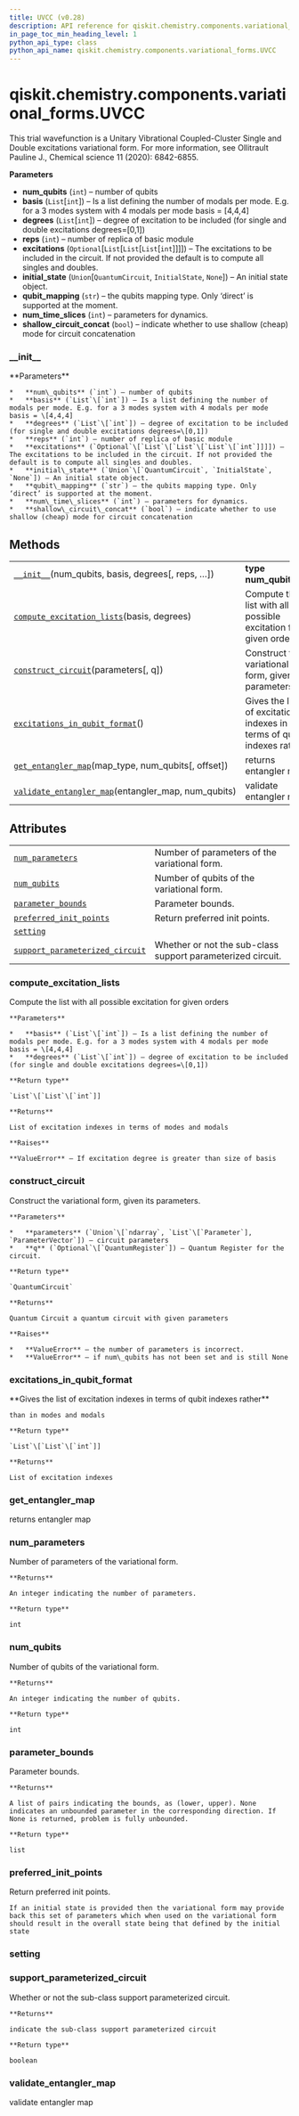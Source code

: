 ```yaml
---
title: UVCC (v0.28)
description: API reference for qiskit.chemistry.components.variational_forms.UVCC in qiskit v0.28
in_page_toc_min_heading_level: 1
python_api_type: class
python_api_name: qiskit.chemistry.components.variational_forms.UVCC
---
```


<span id="qiskit-chemistry-components-variational-forms-uvcc" />

# qiskit.chemistry.components.variational\_forms.UVCC

<Class id="qiskit.chemistry.components.variational_forms.UVCC" isDedicatedPage={true} github="https://github.com/qiskit-community/qiskit-aqua/tree/stable/0.9/qiskit/chemistry/components/variational_forms/uvcc.py" signature="UVCC(num_qubits, basis, degrees, reps=1, excitations=None, initial_state=None, qubit_mapping='direct', num_time_slices=1, shallow_circuit_concat=True)" modifiers="class">
  This trial wavefunction is a Unitary Vibrational Coupled-Cluster Single and Double excitations variational form. For more information, see Ollitrault Pauline J., Chemical science 11 (2020): 6842-6855.

  **Parameters**

  *   **num\_qubits** (`int`) – number of qubits
  *   **basis** (`List`\[`int`]) – Is a list defining the number of modals per mode. E.g. for a 3 modes system with 4 modals per mode basis = \[4,4,4]
  *   **degrees** (`List`\[`int`]) – degree of excitation to be included (for single and double excitations degrees=\[0,1])
  *   **reps** (`int`) – number of replica of basic module
  *   **excitations** (`Optional`\[`List`\[`List`\[`List`\[`int`]]]]) – The excitations to be included in the circuit. If not provided the default is to compute all singles and doubles.
  *   **initial\_state** (`Union`\[`QuantumCircuit`, `InitialState`, `None`]) – An initial state object.
  *   **qubit\_mapping** (`str`) – the qubits mapping type. Only ‘direct’ is supported at the moment.
  *   **num\_time\_slices** (`int`) – parameters for dynamics.
  *   **shallow\_circuit\_concat** (`bool`) – indicate whether to use shallow (cheap) mode for circuit concatenation

  ### \_\_init\_\_

  <Function id="qiskit.chemistry.components.variational_forms.UVCC.__init__" signature="__init__(num_qubits, basis, degrees, reps=1, excitations=None, initial_state=None, qubit_mapping='direct', num_time_slices=1, shallow_circuit_concat=True)">
    **Parameters**

    *   **num\_qubits** (`int`) – number of qubits
    *   **basis** (`List`\[`int`]) – Is a list defining the number of modals per mode. E.g. for a 3 modes system with 4 modals per mode basis = \[4,4,4]
    *   **degrees** (`List`\[`int`]) – degree of excitation to be included (for single and double excitations degrees=\[0,1])
    *   **reps** (`int`) – number of replica of basic module
    *   **excitations** (`Optional`\[`List`\[`List`\[`List`\[`int`]]]]) – The excitations to be included in the circuit. If not provided the default is to compute all singles and doubles.
    *   **initial\_state** (`Union`\[`QuantumCircuit`, `InitialState`, `None`]) – An initial state object.
    *   **qubit\_mapping** (`str`) – the qubits mapping type. Only ‘direct’ is supported at the moment.
    *   **num\_time\_slices** (`int`) – parameters for dynamics.
    *   **shallow\_circuit\_concat** (`bool`) – indicate whether to use shallow (cheap) mode for circuit concatenation
  </Function>

  ## Methods

  |                                                                                                                                                                                                                 |                                                                       |
  | --------------------------------------------------------------------------------------------------------------------------------------------------------------------------------------------------------------- | --------------------------------------------------------------------- |
  | [`__init__`](#qiskit.chemistry.components.variational_forms.UVCC.__init__ "qiskit.chemistry.components.variational_forms.UVCC.__init__")(num\_qubits, basis, degrees\[, reps, …])                               | **type num\_qubits**`int`                                             |
  | [`compute_excitation_lists`](#qiskit.chemistry.components.variational_forms.UVCC.compute_excitation_lists "qiskit.chemistry.components.variational_forms.UVCC.compute_excitation_lists")(basis, degrees)        | Compute the list with all possible excitation for given orders        |
  | [`construct_circuit`](#qiskit.chemistry.components.variational_forms.UVCC.construct_circuit "qiskit.chemistry.components.variational_forms.UVCC.construct_circuit")(parameters\[, q])                           | Construct the variational form, given its parameters.                 |
  | [`excitations_in_qubit_format`](#qiskit.chemistry.components.variational_forms.UVCC.excitations_in_qubit_format "qiskit.chemistry.components.variational_forms.UVCC.excitations_in_qubit_format")()             | Gives the list of excitation indexes in terms of qubit indexes rather |
  | [`get_entangler_map`](#qiskit.chemistry.components.variational_forms.UVCC.get_entangler_map "qiskit.chemistry.components.variational_forms.UVCC.get_entangler_map")(map\_type, num\_qubits\[, offset])          | returns entangler map                                                 |
  | [`validate_entangler_map`](#qiskit.chemistry.components.variational_forms.UVCC.validate_entangler_map "qiskit.chemistry.components.variational_forms.UVCC.validate_entangler_map")(entangler\_map, num\_qubits) | validate entangler map                                                |

  ## Attributes

  |                                                                                                                                                                                                         |                                                             |
  | ------------------------------------------------------------------------------------------------------------------------------------------------------------------------------------------------------- | ----------------------------------------------------------- |
  | [`num_parameters`](#qiskit.chemistry.components.variational_forms.UVCC.num_parameters "qiskit.chemistry.components.variational_forms.UVCC.num_parameters")                                              | Number of parameters of the variational form.               |
  | [`num_qubits`](#qiskit.chemistry.components.variational_forms.UVCC.num_qubits "qiskit.chemistry.components.variational_forms.UVCC.num_qubits")                                                          | Number of qubits of the variational form.                   |
  | [`parameter_bounds`](#qiskit.chemistry.components.variational_forms.UVCC.parameter_bounds "qiskit.chemistry.components.variational_forms.UVCC.parameter_bounds")                                        | Parameter bounds.                                           |
  | [`preferred_init_points`](#qiskit.chemistry.components.variational_forms.UVCC.preferred_init_points "qiskit.chemistry.components.variational_forms.UVCC.preferred_init_points")                         | Return preferred init points.                               |
  | [`setting`](#qiskit.chemistry.components.variational_forms.UVCC.setting "qiskit.chemistry.components.variational_forms.UVCC.setting")                                                                   |                                                             |
  | [`support_parameterized_circuit`](#qiskit.chemistry.components.variational_forms.UVCC.support_parameterized_circuit "qiskit.chemistry.components.variational_forms.UVCC.support_parameterized_circuit") | Whether or not the sub-class support parameterized circuit. |

  ### compute\_excitation\_lists

  <Function id="qiskit.chemistry.components.variational_forms.UVCC.compute_excitation_lists" signature="compute_excitation_lists(basis, degrees)" modifiers="static">
    Compute the list with all possible excitation for given orders

    **Parameters**

    *   **basis** (`List`\[`int`]) – Is a list defining the number of modals per mode. E.g. for a 3 modes system with 4 modals per mode basis = \[4,4,4]
    *   **degrees** (`List`\[`int`]) – degree of excitation to be included (for single and double excitations degrees=\[0,1])

    **Return type**

    `List`\[`List`\[`int`]]

    **Returns**

    List of excitation indexes in terms of modes and modals

    **Raises**

    **ValueError** – If excitation degree is greater than size of basis
  </Function>

  ### construct\_circuit

  <Function id="qiskit.chemistry.components.variational_forms.UVCC.construct_circuit" signature="construct_circuit(parameters, q=None)">
    Construct the variational form, given its parameters.

    **Parameters**

    *   **parameters** (`Union`\[`ndarray`, `List`\[`Parameter`], `ParameterVector`]) – circuit parameters
    *   **q** (`Optional`\[`QuantumRegister`]) – Quantum Register for the circuit.

    **Return type**

    `QuantumCircuit`

    **Returns**

    Quantum Circuit a quantum circuit with given parameters

    **Raises**

    *   **ValueError** – the number of parameters is incorrect.
    *   **ValueError** – if num\_qubits has not been set and is still None
  </Function>

  ### excitations\_in\_qubit\_format

  <Function id="qiskit.chemistry.components.variational_forms.UVCC.excitations_in_qubit_format" signature="excitations_in_qubit_format()">
    **Gives the list of excitation indexes in terms of qubit indexes rather**

    than in modes and modals

    **Return type**

    `List`\[`List`\[`int`]]

    **Returns**

    List of excitation indexes
  </Function>

  ### get\_entangler\_map

  <Function id="qiskit.chemistry.components.variational_forms.UVCC.get_entangler_map" signature="get_entangler_map(map_type, num_qubits, offset=0)" modifiers="static">
    returns entangler map
  </Function>

  ### num\_parameters

  <Attribute id="qiskit.chemistry.components.variational_forms.UVCC.num_parameters">
    Number of parameters of the variational form.

    **Returns**

    An integer indicating the number of parameters.

    **Return type**

    int
  </Attribute>

  ### num\_qubits

  <Attribute id="qiskit.chemistry.components.variational_forms.UVCC.num_qubits">
    Number of qubits of the variational form.

    **Returns**

    An integer indicating the number of qubits.

    **Return type**

    int
  </Attribute>

  ### parameter\_bounds

  <Attribute id="qiskit.chemistry.components.variational_forms.UVCC.parameter_bounds">
    Parameter bounds.

    **Returns**

    A list of pairs indicating the bounds, as (lower, upper). None indicates an unbounded parameter in the corresponding direction. If None is returned, problem is fully unbounded.

    **Return type**

    list
  </Attribute>

  ### preferred\_init\_points

  <Attribute id="qiskit.chemistry.components.variational_forms.UVCC.preferred_init_points">
    Return preferred init points.

    If an initial state is provided then the variational form may provide back this set of parameters which when used on the variational form should result in the overall state being that defined by the initial state
  </Attribute>

  ### setting

  <Attribute id="qiskit.chemistry.components.variational_forms.UVCC.setting" />

  ### support\_parameterized\_circuit

  <Attribute id="qiskit.chemistry.components.variational_forms.UVCC.support_parameterized_circuit">
    Whether or not the sub-class support parameterized circuit.

    **Returns**

    indicate the sub-class support parameterized circuit

    **Return type**

    boolean
  </Attribute>

  ### validate\_entangler\_map

  <Function id="qiskit.chemistry.components.variational_forms.UVCC.validate_entangler_map" signature="validate_entangler_map(entangler_map, num_qubits)" modifiers="static">
    validate entangler map
  </Function>
</Class>

